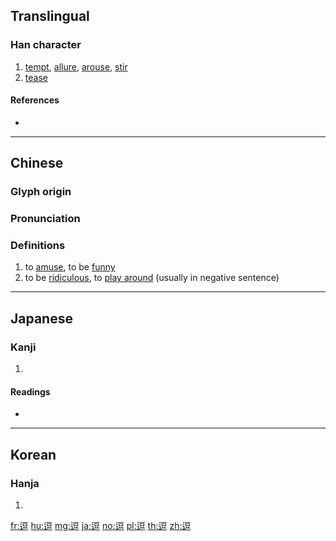 {{character info/new}}
==Translingual==

===Han character===
{{Han char|rn=162|rad=辵|as=07|sn=11|four=31301|canj=YMRT|ids=⿺辶豆}}

# [[tempt]], [[allure]], [[arouse]], [[stir]]
# [[tease]]

====References====
* {{Han ref|kx=1257.250|dkj=38887|dj=1743.140|hdz=63838.030|uh=9017|ud=36887|bh=B372|bd=45938}}

----

==Chinese==
{{zh-forms}}

===Glyph origin===
{{Han etym}}

===Pronunciation===
{{zh-pron
|m=dòu
|c=dau6
|h=pfs=
|md=
|mn=tāu
|w=
|mc=y
|oc=y
|cat=
}}

===Definitions===
{{zh-hanzi}}

# to [[amuse]], to be [[funny]]
# to be [[ridiculous]], to [[play around]] (usually in negative sentence)

----

==Japanese==

===Kanji===
{{ja-kanji|grade=|rs=辵07}}

# {{defn|lang=ja|sort=辵07}}

====Readings====
* {{ja-readings|goon=[[ず]] (zu)|kanon=[[とう]] (tō)|kun=[[とどまる]] (todomaru)|nanori=}}

----

==Korean==

===Hanja===
{{ko-hanja|hangeul=두|eumhun=|rv=du|mr=tu|y=twu}}

# {{defn|lang=ko|sort=辵07}}

[[fr:逗]]
[[hu:逗]]
[[mg:逗]]
[[ja:逗]]
[[no:逗]]
[[pl:逗]]
[[th:逗]]
[[zh:逗]]